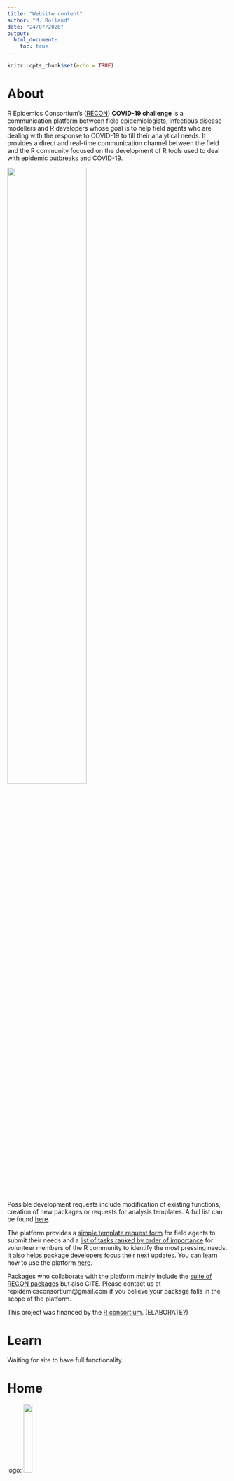```yaml
---
title: "Website content"
author: "M. Rolland"
date: "24/07/2020"
output: 
  html_document:
    toc: true
---
```


```r
knitr::opts_chunk$set(echo = TRUE)
```

# About

R Epidemics Consortium's ([RECON](www.repidemicsconsortium.org)) **COVID-19 challenge** is a communication platform between field epidemiologists, infectious disease modellers and R developers whose goal is to help field agents who are dealing with the response to COVID-19 to fill their analytical needs. It provides a direct and real-time communication channel between the field and the R community focused on the development of R tools used to deal with epidemic outbreaks and COVID-19.

![](../figs/task_managing_platform.png){ width=60% }

Possible development requests include modification of existing functions, creation of new packages or requests for analysis templates. A full list can be found [here](LINK TO LEARN PAGE, at the level of the tasks description).

The platform provides a [simple template request form](LINK TO CREATE TASK) for field agents to submit their needs and a [list of tasks ranked by order of importance](LINK TO EXPLORE PAGE) for volunteer members of the R community to identify the most pressing needs. It also helps package developers  focus their next updates. You can learn how to use the platform [here](LEARN PAGE).

Packages who collaborate with the platform mainly include the [suite of RECON packages](https://www.repidemicsconsortium.org/projects/) but also CITE. Please contact us at repidemicsconsortium@gmail.com if you believe your package falls in the scope of the platform.

This project was financed by the [R consortium](www.r-consortium.org/). (ELABORATE?)

# Learn

<!-- See [lifecycle](https://docs.google.com/document/d/1nJ-3z9_Sjt1H5QObYqcCJwlX12t9PWyj6JVMF-_GljE/edit#heading=h.4l7j2el395j0) and do simple visualisation.

Maybe overall visualisation and/or visualisation from the point of view of the issuer and assignee.

Once flow is complete. Here add what is a task and not. Here add the task lifecycle. Divide in user side/R volunteer side. -->

Waiting for site to have full functionality.

# Home

logo: ![](../figs/covid-19_challenge_logo.png){ width=20% }

Be part of the global response to COVID-19.

Join a community of field epidemiologists, infectious disease modellers and R programmers and contribute to improve the free and open source R tools used in the response to the COVID-19 epidemic.

ADD AS BUTTON: [You are a COVID-19 response field agent and want to submit a request](link to “create a task” page)  
ADD AS BUTTON: [You are a member of the R community and wish to contribute to the response to COVID-19](link to “explore tasks” page)

Tools developed by the R epidemics consortium (RECON) are essential in helping professionals design outbreak analytics pipelines in response to COVID-19.

Your R programming skills can help field agents fight against COVID-19 around the world.

RECON packages have been used in many outbreaks such as the Ebola outbreaks in West Africa (2014-2016) and Eastern Democratic Republic of the Congo (2018-2020), and are currently used by various public health institutions and academic modelling groups in the COVID-19 response.

Add contacts, links to social media, etc
